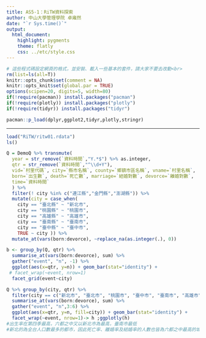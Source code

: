 ```yaml
---
title: AS5-1：RiTW資料探索
author: 中山大學管理學院 卓雍然
date: "`r Sys.time()`"
output: 
  html_document:
    highlight: pygments
    theme: flatly
    css: ../etc/style.css
---
```


```r
# 這些程式碼設定網頁的格式，並安裝、載入一些基本的套件，請大家不要去改動<br>
rm(list=ls(all=T))
knitr::opts_chunk$set(comment = NA)
knitr::opts_knit$set(global.par = TRUE)
options(scipen=20, digits=5, width=80)
if(!require(pacman)) install.packages("pacman")
if(!require(plotly)) install.packages("plotly")
if(!require(tidyr)) install.packages("tidyr")

pacman::p_load(dplyr,ggplot2,tidyr,plotly,stringr)
```
<hr>
  
```r
load("RiTW/ritw01.rdata")
ls()
```


```r
Q = DemoQ %>% transmute(
  year = str_remove(`資料時間`,"Y.*$") %>% as.integer,
  qtr = str_remove(`資料時間`,"^\\d+Y"),
  vid=`村里代碼`, city=`縣市名稱`, county=`鄉鎮市區名稱`, vname=`村里名稱`,
  born=`出生數`, death=`死亡數`, marriage=`結婚對數`, devorce=`離婚對數`, 
  time=`資料時間`
  ) %>% 
  filter(! city %in% c("連江縣","金門縣","澎湖縣")) %>% 
  mutate(city = case_when(
    city == "臺北縣" ~ "新北市",
    city == "桃園縣" ~ "桃園市",
    city == "高雄縣" ~ "高雄市",
    city == "臺南縣" ~ "臺南市",
    city == "臺中縣" ~ "臺中市",
    TRUE ~ city )) %>% 
  mutate_at(vars(born:devorce), ~replace_na(as.integer(.), 0))
```



```r
b <- group_by(Q, qtr) %>% 
  summarise_at(vars(born:devorce), sum) %>% 
  gather("event", "n", -1) %>% 
  ggplot(aes(x=qtr, y=n)) + geom_bar(stat="identity") +
 # facet_wrap(~event, nrow=1)
  facet_grid(event~city)
```



```r
Q %>% group_by(city, qtr) %>% 
  filter(city == c("新北市", "臺北市", "桃園市", "臺中市", "臺南市", "高雄市")) %>% 
  summarise_at(vars(born:devorce), sum) %>% 
  gather("event", "n",3:6) %>% 
  ggplot(aes(x=qtr, y=n, fill=city)) + geom_bar(stat="identity") +
  facet_wrap(~event, nrow=1)-> h ;ggplotly(h) 
#出生率在第四季最高，六都之中又以新北市為最高，臺南市最低
#新北的為全台人口數最多的都市，因此死亡率、離婚率及結婚率的人數也皆為六都之中最高的城市
```


